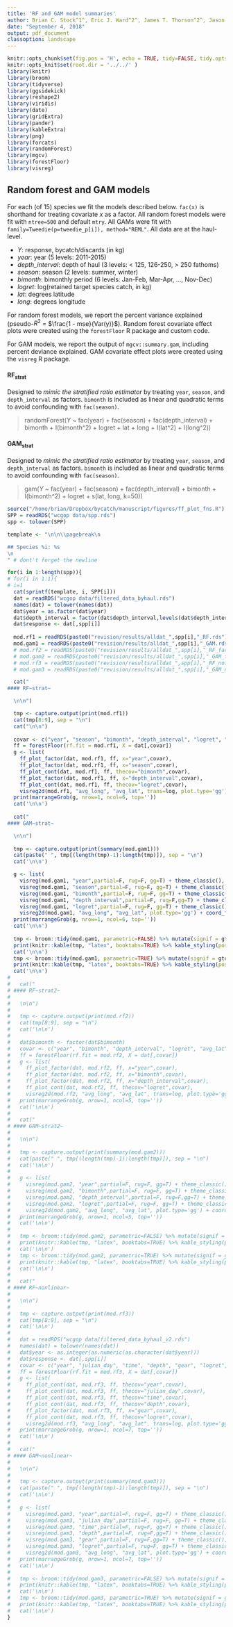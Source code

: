 ```yaml
---
title: 'RF and GAM model summaries'
author: Brian C. Stock^1^, Eric J. Ward^2^, James T. Thorson^2^, Jason E. Jannot^2^, Brice X. Semmens^1^
date: "September 4, 2018"
output: pdf_document
classoption: landscape
---
```


```r
knitr::opts_chunk$set(fig.pos = 'H', echo = TRUE, tidy=FALSE, tidy.opts=list(width.cutoff=60), warning = FALSE, message = FALSE)
knitr::opts_knit$set(root.dir = '../../' )
library(knitr)
library(broom)
library(tidyverse)
library(ggsidekick)
library(reshape2)
library(viridis)
library(date)
library(gridExtra)
library(pander)
library(kableExtra)
library(png)
library(forcats)
library(randomForest)
library(mgcv)
library(forestFloor)
library(visreg)
```

## Random forest and GAM models

For each (of 15) species we fit the models described below. `fac(x)` is shorthand for treating covariate $x$ as a factor. All random forest models were fit with `ntree=500` and default `mtry`. All GAMs were fit with `family=Tweedie(p=tweedie_p[i]), method="REML"`. All data are at the haul-level.

  - $Y$: response, bycatch/discards (in kg)
  - $year$: year (5 levels: 2011-2015)
  - *depth_interval*: depth of haul (3 levels: < 125, 126-250, > 250 fathoms)
  - $season$: season (2 levels: summer, winter)
  - $bimonth$: bimonthly period (6 levels: Jan-Feb, Mar-Apr, ..., Nov-Dec)
  - $logret$: log(retained target species catch, in kg)
  - $lat$: degrees latitude
  - $long$: degrees longitude
  
For random forest models, we report the percent variance explained (pseudo-$R^2$ = $\frac{1 - mse}{Var(y)}$). Random forest covariate effect plots were created using the `forestFloor` R package and custom code.

For GAM models, we report the output of `mgcv::summary.gam`, including percent deviance explained. GAM covariate effect plots were created using the `visreg` R package.

####  RF~strat~

Designed to *mimic the stratified ratio estimator* by treating `year`, `season`, and `depth_interval` as factors. `bimonth` is included as linear and quadratic terms to avoid confounding with `fac(season)`.

  > randomForest($Y$ ~ fac(year) + fac(season) + fac(depth_interval) + bimonth + I(bimonth^2) + logret + lat + long + I(lat^2) + I(long^2))
  
####  GAM~strat~

Designed to *mimic the stratified ratio estimator* by treating `year`, `season`, and `depth_interval` as factors. `bimonth` is included as linear and quadratic terms to avoid confounding with `fac(season)`.

  > gam($Y$ ~ fac(year) + fac(season) + fac(depth_interval) + bimonth + I(bimonth^2) + logret + s(lat, long, k=50))

```r
source("/home/brian/Dropbox/bycatch/manuscript/figures/ff_plot_fns.R")
SPP = readRDS("wcgop data/spp.rds")
spp <- tolower(SPP)

template <- "\n\n\\pagebreak\n

## Species %i: %s
\n
" # dont't forget the newline

for(i in 1:length(spp)){
# for(i in 1:1){
# i=1
  cat(sprintf(template, i, SPP[i]))
  dat = readRDS("wcgop data/filtered_data_byhaul.rds")
  names(dat) = tolower(names(dat))
  dat$year = as.factor(dat$year)
  dat$depth_interval = factor(dat$depth_interval,levels(dat$depth_interval)[c(2,3,1)])
  dat$response <- dat[,spp[i]]
  
  mod.rf1 = readRDS(paste0("revision/results/alldat_",spp[i],"_RF.rds"))
  mod.gam1 = readRDS(paste0("revision/results/alldat_",spp[i],"_GAM.rds"))
  # mod.rf2 = readRDS(paste0("revision/results/alldat_",spp[i],"_RF_facbimonth.rds"))
  # mod.gam2 = readRDS(paste0("revision/results/alldat_",spp[i],"_GAM_facbimonth.rds"))
  # mod.rf3 = readRDS(paste0("revision/results/alldat_",spp[i],"_RF_nofac.rds"))
  # mod.gam3 = readRDS(paste0("revision/results/alldat_",spp[i],"_GAM_nofac.rds"))

  cat("
#### RF~strat~

  \n\n")

  tmp <- capture.output(print(mod.rf1))
  cat(tmp[8:9], sep = "\n")  
  cat("\n\n")
  
  covar <- c("year", "season", "bimonth", "depth_interval", "logret", "avg_lat", "avg_long")
  ff = forestFloor(rf.fit = mod.rf1, X = dat[,covar])
  g <- list(
    ff_plot_factor(dat, mod.rf1, ff, x="year",covar),
    ff_plot_factor(dat, mod.rf1, ff, x="season",covar),
    ff_plot_cont(dat, mod.rf1, ff, thecov="bimonth",covar),
    ff_plot_factor(dat, mod.rf1, ff, x="depth_interval",covar),
    ff_plot_cont(dat, mod.rf1, ff, thecov="logret",covar),
    visreg2d(mod.rf1, "avg_long", "avg_lat", trans=log, plot.type='gg') + coord_fixed() + xlab("UTM Easting") + ylab("UTM Northing") + theme_classic() + theme(legend.title=element_blank()))
  print(marrangeGrob(g, nrow=1, ncol=6, top=''))
  cat('\n\n')
  
  cat("
#### GAM~strat~

  \n\n")
  
  tmp <- capture.output(print(summary(mod.gam1)))
  cat(paste(" ", tmp[(length(tmp)-1):length(tmp)]), sep = "\n")  
  cat('\n\n') 

  g <- list(
    visreg(mod.gam1, "year",partial=F, rug=F, gg=T) + theme_classic(),
    visreg(mod.gam1, "season",partial=F, rug=F, gg=T) + theme_classic(),
    visreg(mod.gam1, "bimonth",partial=F, rug=F, gg=T) + theme_classic(),
    visreg(mod.gam1, "depth_interval",partial=F, rug=F,gg=T) + theme_classic(),
    visreg(mod.gam1, "logret",partial=F, rug=F, gg=T) + theme_classic(),
    visreg2d(mod.gam1, "avg_long", "avg_lat", plot.type='gg') + coord_fixed() + xlab("UTM Easting") + ylab("UTM Northing") + theme_classic() + theme(legend.title=element_blank()))
  print(marrangeGrob(g, nrow=1, ncol=6, top=''))
  cat('\n\n')
  
  tmp <- broom::tidy(mod.gam1, parametric=FALSE) %>% mutate(signif = gtools::stars.pval(p.value)) %>% dplyr::mutate_if(is.numeric, funs(as.character(signif(., 3))))
  print(knitr::kable(tmp, "latex", booktabs=TRUE) %>% kable_styling(position="left",latex_options = c("striped")))
  cat('\n\n')  
  tmp <- broom::tidy(mod.gam1, parametric=TRUE) %>% mutate(signif = gtools::stars.pval(p.value)) %>% dplyr::mutate_if(is.numeric, funs(as.character(signif(., 3))))
  print(knitr::kable(tmp, "latex", booktabs=TRUE) %>% kable_styling(position="left",latex_options = c("striped")))
  cat('\n\n') 
#   
#   cat("
# #### RF~strat2~
# 
#   \n\n")
# 
#   tmp <- capture.output(print(mod.rf2))
#   cat(tmp[8:9], sep = "\n")  
#   cat('\n\n')
#   
#   dat$bimonth <- factor(dat$bimonth)
#   covar <- c("year", "bimonth", "depth_interval", "logret", "avg_lat", "avg_long")
#   ff = forestFloor(rf.fit = mod.rf2, X = dat[,covar])
#   g <- list(
#     ff_plot_factor(dat, mod.rf2, ff, x="year",covar),
#     ff_plot_factor(dat, mod.rf2, ff, x="bimonth",covar),
#     ff_plot_factor(dat, mod.rf2, ff, x="depth_interval",covar),
#     ff_plot_cont(dat, mod.rf2, ff, thecov="logret",covar),
#     visreg2d(mod.rf2, "avg_long", "avg_lat", trans=log, plot.type='gg') + coord_fixed() + xlab("UTM Easting") + ylab("UTM Northing") + theme_classic() + theme(legend.title=element_blank()))
#   print(marrangeGrob(g, nrow=1, ncol=5, top=''))
#   cat('\n\n')
#   
#   cat("
# #### GAM~strat2~
# 
#   \n\n")
#   
#   tmp <- capture.output(print(summary(mod.gam2)))
#   cat(paste(" ", tmp[(length(tmp)-1):length(tmp)]), sep = "\n")  
#   cat('\n\n') 
# 
#   g <- list(
#     visreg(mod.gam2, "year",partial=F, rug=F, gg=T) + theme_classic(),
#     visreg(mod.gam2, "bimonth",partial=F, rug=F, gg=T) + theme_classic(),
#     visreg(mod.gam2, "depth_interval",partial=F, rug=F,gg=T) + theme_classic(),
#     visreg(mod.gam2, "logret",partial=F, rug=F, gg=T) + theme_classic(),
#     visreg2d(mod.gam2, "avg_long", "avg_lat", plot.type='gg') + coord_fixed() + xlab("UTM Easting") + ylab("UTM Northing") + theme_classic() + theme(legend.title=element_blank()))
#   print(marrangeGrob(g, nrow=1, ncol=5, top=''))
#   cat('\n\n')
#   
#   tmp <- broom::tidy(mod.gam2, parametric=FALSE) %>% mutate(signif = gtools::stars.pval(p.value)) %>% dplyr::mutate_if(is.numeric, funs(as.character(signif(., 3))))
#   print(knitr::kable(tmp, "latex", booktabs=TRUE) %>% kable_styling(position="left",latex_options = c("striped")))
#   cat('\n\n') 
#   tmp <- broom::tidy(mod.gam2, parametric=TRUE) %>% mutate(signif = gtools::stars.pval(p.value)) %>% dplyr::mutate_if(is.numeric, funs(as.character(signif(., 3))))
#   print(knitr::kable(tmp, "latex", booktabs=TRUE) %>% kable_styling(position="left",latex_options = c("striped")))
#   cat('\n\n')    
#   
#   cat("
# #### RF~nonlinear~
# 
#   \n\n")
# 
#   tmp <- capture.output(print(mod.rf3))
#   cat(tmp[8:9], sep = "\n")  
#   cat('\n\n')
#   
#   dat = readRDS("wcgop data/filtered_data_byhaul_v2.rds")
#   names(dat) = tolower(names(dat))
#   dat$year <- as.integer(as.numeric(as.character(dat$year)))
#   dat$response <- dat[,spp[i]]
#   covar <- c("year", "julian_day", "time", "depth", "gear", "logret", "avg_lat", "avg_long")
#   ff = forestFloor(rf.fit = mod.rf3, X = dat[,covar])
#   g <- list(
#     ff_plot_cont(dat, mod.rf3, ff, thecov="year",covar),
#     ff_plot_cont(dat, mod.rf3, ff, thecov="julian_day",covar),
#     ff_plot_cont(dat, mod.rf3, ff, thecov="time",covar),    
#     ff_plot_cont(dat, mod.rf3, ff, thecov="depth",covar),
#     ff_plot_factor(dat, mod.rf3, ff, x="gear",covar),    
#     ff_plot_cont(dat, mod.rf3, ff, thecov="logret",covar),
#     visreg2d(mod.rf3, "avg_long", "avg_lat", trans=log, plot.type='gg') + coord_fixed() + xlab("UTM Easting") + ylab("UTM Northing") + theme_classic() + theme(legend.title=element_blank()))
#   print(marrangeGrob(g, nrow=1, ncol=7, top=''))
#   cat('\n\n')
#   
#   cat("
# #### GAM~nonlinear~
# 
#   \n\n")
#   
#   tmp <- capture.output(print(summary(mod.gam3)))
#   cat(paste(" ", tmp[(length(tmp)-1):length(tmp)]), sep = "\n")  
#   cat('\n\n') 
# 
#   g <- list(
#     visreg(mod.gam3, "year",partial=F, rug=F, gg=T) + theme_classic(),
#     visreg(mod.gam3, "julian_day",partial=F, rug=F, gg=T) + theme_classic(),
#     visreg(mod.gam3, "time",partial=F, rug=F, gg=T) + theme_classic(),    
#     visreg(mod.gam3, "depth",partial=F, rug=F,gg=T) + theme_classic(),
#     visreg(mod.gam3, "gear",partial=F, rug=F,gg=T) + theme_classic(),    
#     visreg(mod.gam3, "logret",partial=F, rug=F, gg=T) + theme_classic(),
#     visreg2d(mod.gam3, "avg_long", "avg_lat", plot.type='gg') + coord_fixed() + xlab("UTM Easting") + ylab("UTM Northing") + theme_classic() + theme(legend.title=element_blank()))
#   print(marrangeGrob(g, nrow=1, ncol=7, top=''))
#   cat('\n\n')
#   
#   tmp <- broom::tidy(mod.gam3, parametric=FALSE) %>% mutate(signif = gtools::stars.pval(p.value)) %>% dplyr::mutate_if(is.numeric, funs(as.character(signif(., 3))))
#   print(knitr::kable(tmp, "latex", booktabs=TRUE) %>% kable_styling(position="left",latex_options = c("striped")))
#   cat('\n\n') 
#   tmp <- broom::tidy(mod.gam3, parametric=TRUE) %>% mutate(signif = gtools::stars.pval(p.value)) %>% dplyr::mutate_if(is.numeric, funs(as.character(signif(., 3))))
#   print(knitr::kable(tmp, "latex", booktabs=TRUE) %>% kable_styling(position="left",latex_options = c("striped")))
#   cat('\n\n')
}
```

